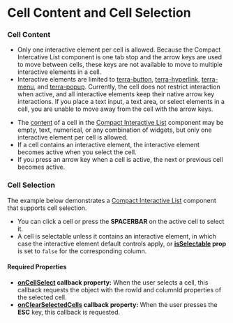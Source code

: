 
# Cell Content and Cell Selection

### Cell Content
<Notice variant="important" ariaLevel="3">

* Only one interactive element per cell is allowed. Because the Compact Intercative List component is one tab stop and the arrow keys are used to move between cells, these keys are not available to move to multiple interactive elements in a cell. 
* Interactive elements are limited to [terra-button](https://engineering.cerner.com/terra-ui/components/cerner-terra-core-docs/button/about), [terra-hyperlink](https://engineering.cerner.com/terra-ui/components/cerner-terra-core-docs/hyperlink/about), [terra-menu](https://engineering.cerner.com/terra-ui/components/cerner-terra-framework-docs/menu/menu), and [terra-popup](https://engineering.cerner.com/terra-ui/components/cerner-terra-framework-docs/popup/popup). 
Currently, the cell does not restrict interaction when active, and all interactive elements keep their native arrow key interactions. 
If you place a text input, a text area, or select elements in a cell, you are unable to move away from the cell with the arrow keys. 

</Notice>

* The [content](/components/cerner-terra-framework-docs/compact-interactive-list/about#cell) of a cell in the [Compact Interactive List](/components/cerner-terra-framework-docs/compact-interactive-list/about) component may be empty, text, numerical, or any combination of widgets, but only one interactive element per cell is allowed.
* If a cell contains an interactive element, the interactive element becomes active when you select the cell. 
* If you press an arrow key when a cell is active, the next or previous cell becomes active.

### Cell Selection

The example below demonstrates a [Compact Interactive List](/components/cerner-terra-framework-docs/compact-interactive-list/about) component that supports cell selection. 

* You can click a cell or press the **SPACERBAR** on the active cell to select it. 
* A cell is selectable unless it contains an interactive element, in which case the interactive element default controls apply, or **[isSelectable](/components/cerner-terra-framework-docs/compact-interactive-list/about#column) prop** is set to `false` for the corresponding column.

#### Required Properties

* **[onCellSelect](/components/cerner-terra-framework-docs/compact-interactive-list/about#compact-interactive-list-props-table) callback property:** When the user selects a cell, this callback requests the object with the rowId and columnId properties of the selected cell. 
* **[onClearSelectedCells](/components/cerner-terra-framework-docs/compact-interactive-list/about#compact-interactive-list-props-table) callback property:** When the user presses the **ESC** key, this callback is requested.

<CellContent />